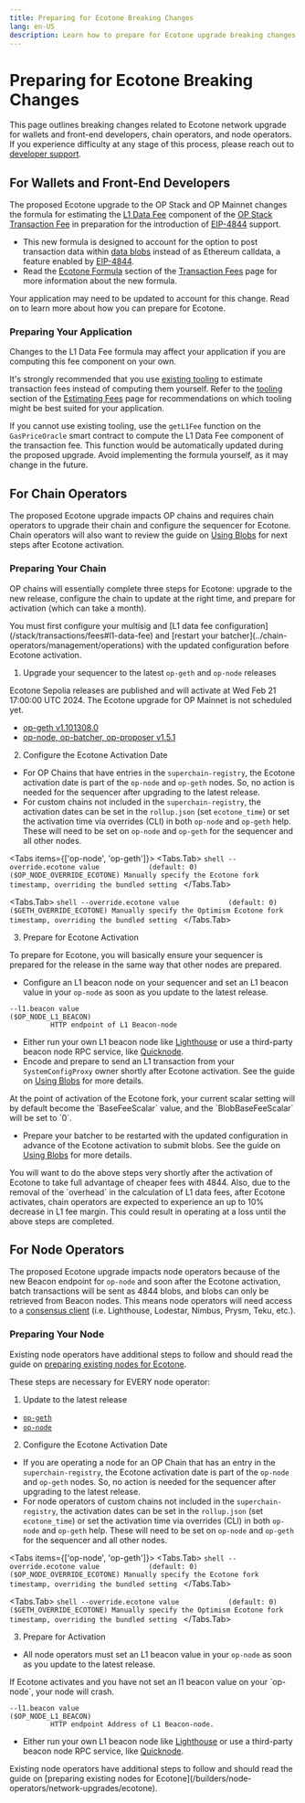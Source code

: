 ```yaml
---
title: Preparing for Ecotone Breaking Changes
lang: en-US
description: Learn how to prepare for Ecotone upgrade breaking changes.
---
```



# Preparing for Ecotone Breaking Changes

This page outlines breaking changes related to Ecotone network upgrade for wallets and front-end developers, chain operators, and node operators.
If you experience difficulty at any stage of this process, please reach out to [developer support](https://github.com/ethereum-optimism/developers/discussions).

## For Wallets and Front-End Developers

The proposed Ecotone upgrade to the OP Stack and OP Mainnet changes the formula for estimating the [L1 Data Fee](/stack/transactions/fees#l1-data-fee) component of the [OP Stack Transaction Fee](/stack/transactions/fees) in preparation for the introduction of [EIP-4844](https://eip4844.com) support.

*   This new formula is designed to account for the option to post transaction data within [data blobs](/builders/chain-operators/management/blobs) instead of as Ethereum calldata, a feature enabled by [EIP-4844](https://eip4844.com).
*   Read the [Ecotone Formula](/stack/transactions/fees#ecotone) section of the [Transaction Fees](/stack/transactions/fees) page for more information about the new formula.

Your application may need to be updated to account for this change.
Read on to learn more about how you can prepare for Ecotone.

### Preparing Your Application

<Callout type="warning">
  Changes to the L1 Data Fee formula may affect your application if you are computing this fee component on your own.
</Callout>

It's strongly recommended that you use [existing tooling](/builders/dapp-developers/transactions/estimates#tooling) to estimate transaction fees instead of computing them yourself.
Refer to the [tooling](/builders/dapp-developers/transactions/estimates#tooling) section of the [Estimating Fees](/builders/dapp-developers/transactions/estimates) page for recommendations on which tooling might be best suited for your application.

If you cannot use existing tooling, use the `getL1Fee` function on the `GasPriceOracle` smart contract to compute the L1 Data Fee component of the transaction fee.
This function would be automatically updated during the proposed upgrade.
Avoid implementing the formula yourself, as it may change in the future.

## For Chain Operators

The proposed Ecotone upgrade impacts OP chains and requires chain operators to upgrade their chain and configure the sequencer for Ecotone.
Chain operators will also want to review the guide on [Using Blobs](/builders/chain-operators/management/blobs) for next steps after Ecotone activation.

### Preparing Your Chain

OP chains will essentially complete three steps for Ecotone: upgrade to the new release, configure the chain to update at the right time, and prepare for activation (which can take a month).

<Callout type="warning">
  You must first configure your multisig and [L1 data fee configuration](/stack/transactions/fees#l1-data-fee) and [restart your batcher](../chain-operators/management/operations) with the updated configuration before Ecotone activation.
</Callout>

1.  Upgrade your sequencer to the latest `op-geth` and `op-node` releases

<Callout>
  Ecotone Sepolia releases are published and will activate at Wed Feb 21 17:00:00 UTC 2024. The Ecotone upgrade for OP Mainnet is not scheduled yet.
</Callout>

*   [op-geth v1.101308.0](https://github.com/ethereum-optimism/op-geth/releases/tag/v1.101308.0)
*   [op-node, op-batcher, op-proposer v1.5.1](https://github.com/ethereum-optimism/optimism/releases/tag/v1.5.1)

2.  Configure the Ecotone Activation Date

*   For OP Chains that have entries in the `superchain-registry`, the Ecotone activation date is part of the `op-node` and `op-geth` nodes. So, no action is needed for the sequencer after upgrading to the latest release.
*   For custom chains not included in the `superchain-registry`, the activation dates can be set in the `rollup.json` (set `ecotone_time`) or set the activation time via overrides (CLI) in both `op-node` and `op-geth` help. These will need to be set on `op-node` and `op-geth` for the sequencer and all other nodes.

<Tabs items={['op-node', 'op-geth']}>
  <Tabs.Tab>
    ```shell
    --override.ecotone value            (default: 0)                       ($OP_NODE_OVERRIDE_ECOTONE)
              Manually specify the Ecotone fork timestamp, overriding the bundled setting
    ```
  </Tabs.Tab>

  <Tabs.Tab>
    ```shell
    --override.ecotone value            (default: 0)                       ($GETH_OVERRIDE_ECOTONE)
              Manually specify the Optimism Ecotone fork timestamp, overriding the bundled
              setting
    ```
  </Tabs.Tab>
</Tabs>

3.  Prepare for Ecotone Activation

To prepare for Ecotone, you will basically ensure your sequencer is prepared for the release in the same way that other nodes are prepared.

*   Configure an L1 beacon node on your sequencer and set an L1 beacon value in your `op-node` as soon as you update to the latest release.

```shell
--l1.beacon value                                                      ($OP_NODE_L1_BEACON)
          HTTP endpoint of L1 Beacon-node
```

*   Either run your own L1 beacon node like [Lighthouse](https://lighthouse-book.sigmaprime.io/run_a_node.html) or use a third-party beacon node RPC service, like [Quicknode](https://www.quicknode.com/docs/ethereum/eth-v1-beacon-genesis).
*   Encode and prepare to send an L1 transaction from your `SystemConfigProxy` owner shortly after Ecotone activation. See the guide on [Using Blobs](/builders/chain-operators/management/blobs#determine-scalar-values-for-using-blobs) for more details.

<Callout type="info">
  At the point of activation of the Ecotone fork, your current scalar setting will by default become the `BaseFeeScalar` value, and the `BlobBaseFeeScalar` will be set to `0`.
</Callout>

*   Prepare your batcher to be restarted with the updated configuration in advance of the Ecotone activation to submit blobs. See the guide on [Using Blobs](/builders/chain-operators/management/blobs#update-your-batcher-to-post-blobs) for more details.

<Callout type="warning">
  You will want to do the above steps very shortly after the activation of Ecotone to take full advantage of cheaper fees with 4844.
  Also, due to the removal of the `overhead` in the calculation of L1 data fees, after Ecotone activates, chain operators are expected to experience an up to 10% decrease in L1 fee margin.
  This could result in operating at a loss until the above steps are completed.
</Callout>

## For Node Operators

The proposed Ecotone upgrade impacts node operators because of the new Beacon endpoint for `op-node` and soon after the Ecotone activation, batch
transactions will be sent as 4844 blobs, and blobs can only be retrieved from Beacon nodes.
This means node operators will need access to a [consensus client](https://ethereum.org/developers/docs/nodes-and-clients#consensus-clients) (i.e. Lighthouse, Lodestar, Nimbus, Prysm, Teku, etc.).

### Preparing Your Node

Existing node operators have additional steps to follow and should read the guide on [preparing existing nodes for Ecotone](/builders/node-operators/network-upgrades/ecotone).

These steps are necessary for EVERY node operator:

1.  Update to the latest release

*   [`op-geth`](https://github.com/ethereum-optimism/op-geth/releases/tag/v1.101305.3)
*   [`op-node`](https://github.com/ethereum-optimism/optimism/releases/tag/v1.5.0)

2.  Configure the Ecotone Activation Date

*   If you are operating a node for an OP Chain that has an entry in the `superchain-registry`, the Ecotone activation date is part of the `op-node` and `op-geth` nodes. So, no action is needed for the sequencer after upgrading to the latest release.
*   For node operators of custom chains not included in the `superchain-registry`, the activation dates can be set in the `rollup.json` (set `ecotone_time`) or set the activation time via overrides (CLI) in both `op-node` and `op-geth` help. These will need to be set on `op-node` and `op-geth` for the sequencer and all other nodes.

<Tabs items={['op-node', 'op-geth']}>
  <Tabs.Tab>
    ```shell
    --override.ecotone value            (default: 0)                       ($OP_NODE_OVERRIDE_ECOTONE)
              Manually specify the Ecotone fork timestamp, overriding the bundled setting
    ```
  </Tabs.Tab>

  <Tabs.Tab>
    ```shell
    --override.ecotone value            (default: 0)                       ($GETH_OVERRIDE_ECOTONE)
              Manually specify the Optimism Ecotone fork timestamp, overriding the bundled
              setting
    ```
  </Tabs.Tab>
</Tabs>

3.  Prepare for Activation

*   All node operators must set an L1 beacon value in your `op-node` as soon as you update to the latest release.

<Callout type="warning">
  If Ecotone activates and you have not set an l1 beacon value on your `op-node`, your node will crash.
</Callout>

```shell
--l1.beacon value                                                      ($OP_NODE_L1_BEACON)
          HTTP endpoint Address of L1 Beacon-node.
```

*   Either run your own L1 beacon node like [Lighthouse](https://lighthouse-book.sigmaprime.io/run_a_node.html) or use a third-party beacon node RPC service, like [Quicknode](https://www.quicknode.com/docs/ethereum/eth-v1-beacon-genesis).

<Callout type="info">
  Existing node operators have additional steps to follow and should read the guide on [preparing existing nodes for Ecotone](/builders/node-operators/network-upgrades/ecotone).
</Callout>
